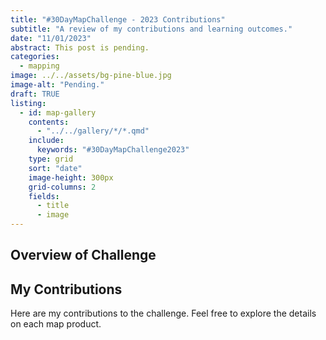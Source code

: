 ```yaml
---
title: "#30DayMapChallenge - 2023 Contributions"
subtitle: "A review of my contributions and learning outcomes."
date: "11/01/2023"
abstract: This post is pending.
categories:
  - mapping
image: ../../assets/bg-pine-blue.jpg
image-alt: "Pending."
draft: TRUE
listing:
  - id: map-gallery
    contents:
      - "../../gallery/*/*.qmd"
    include: 
      keywords: "#30DayMapChallenge2023"
    type: grid
    sort: "date"
    image-height: 300px
    grid-columns: 2
    fields:
      - title
      - image
---
```


## Overview of Challenge


## My Contributions

Here are my contributions to the challenge. Feel free to explore the details on each map product.

:::{#map-gallery .listings-gallery}
:::
